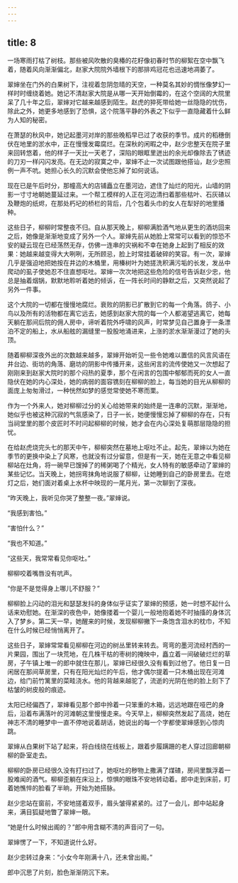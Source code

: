 ```yaml
---
---
---
```

title: 8
---



一场寒雨打枯了树枝。那些被风吹散的臭椿的花籽像初春时节的柳絮在空中飘飞着，随着风向渐渐偏北，赵家大院院外墙根下的那排鸡冠花也迅速地凋萎了。

翠婶坐在门外的白果树下，注视着忽阴忽晴的天空，一种莫名其妙的惆怅像梦幻一样时时缠绕着她。她记不清赵家大院是从哪一天开始倒霉的，在这个空阔的大院里呆了几十年之后，翠婶对它越来越感到陌生。赵虎的猝死带给她一丝隐隐的忧伤，除此之外，她更多地感到了恐惧，这个院落平静的外表之下似乎一直隐藏着什么鲜为人知的秘密。

在萧瑟的秋风中，她记起墨河对岸的那些晚稻早已过了收获的季节。成片的稻穗倒伏在地里的淤水中，正在慢慢发霉腐烂。在深秋的闲暇之中，赵少忠整天在院子里来回转悠着，他的样子一天比一天老了，深陷的眼眶里迸出的余光却像除去了锈迹的刀刃一样闪闪发亮。在无边的寂寞之中，翠婶不止一次试图跟他搭讪，赵少忠照例一声不吭。她担心长久的沉默会使他忘掉了如何说话。

现在已是午后时分，那幢高大的店铺矗立在墨河边，遮住了灿烂的阳光，山墙的阴影一寸寸地朝她蔓延过来。一个帮工模样的人正在河边清扫着那些枯叶、石灰碴以及鞭炮的纸烬，在那处朽圮的桥栏的背后，几个包着头巾的女人在犁好的地里播种。

这些日子，柳柳时常整夜不归。自从那天晚上，柳柳满脸酒气地从更生的酒坊回来之后，她像是渐渐地变成了另外一个人。翠婶先前从她脸上常常可以看到的惊恐不安的疑云现在已经荡然无存，仿佛一连串的灾祸和不幸在她身上起到了相反的效果：她越来越变得大大咧咧，无所顾忌，脸上时常挂着破碎的笑容。有一次，翠婶几乎是强迫地把她按在井边的木桶里，用榛树叶为她搓洗积满污垢的长发，发丛中爬动的虱子使她忍不住直想呕吐。翠婶一次次地把这些危险的信号告诉赵少忠，他总是抽着烟锅，默默地聆听着她的倾诉，在一阵长时间的静默之后，又突然说起了另外一件事。

这个大院的一切都在慢慢地腐烂。衰败的阴影已扩散到它的每一个角落。鸽子、小鸟以及所有的活物都在离它远去，她感到赵家大院的每一个人都渴望逃离它，她每天躺在那间后院的佣人房中，谛听着院外呼啸的风声，时常梦见自己置身于一条漂泊不定的船上，水从船舷的漏缝里一股股地涌进来，上涨的淤水渐渐漫过了她的头顶。

随着柳柳深夜外出的次数越来越多，翠婶开始听见一些令她难以置信的风言风语在井台边、街坊的角落、磨坊的阴影中传播开来，这些闲言的流传使她又一次想起了刚刚来到赵家大院时的那个闷热的夏季，那个在闲言的包围中郁郁而死的女人一直隐伏在她的内心深处，她的病弱的面容镌刻在柳柳的脸上，每当她的目光从柳柳的面庞上匆匆滑过，一种恍然如梦的感觉常使她不寒而栗。

作为一个外来人，她对柳柳过分的关心给她带来的始终是一连串的沉默，渐渐地，她似乎也被这种沉寂的气氛感染了，日子一长，她便慢慢忘掉了柳柳的存在，只有当祠堂里的那个皮匠时不时问起柳柳的时候，她才会在内心深处复萌那层隐隐的担忧。

在给赵虎烧完头七的那天中午，柳柳突然在墓地上呕吐不止。起先，翠婶以为她在季节的更换中染上了风寒，也就没有过分留意，但是有一天，她在无意之中看见柳柳站在灶角，将一碗早已馊掉了的稀粥喝了个精光，女人特有的敏感牵动了翠婶的某些记忆。当天晚上，她拐弯抹角地说服了柳柳，让她睡到自己的卧房里去。在熄灯之后，她们面对着桌上水杯中映现的一尾月光，第一次聊到了深夜。

“昨天晚上，我听见你哭了整整一夜。”翠婶说。

“我感到害怕。”

“害怕什么？”

“我也不知道。”

“这些天，我常常看见你呕吐。”

柳柳咬着嘴唇没有吭声。

“你是不是觉得身上哪儿不舒服？”

柳柳脸上闪动的泪光和瑟瑟发抖的身体似乎证实了翠婶的预感，她一时想不起什么话来劝慰她。在渐深的夜色中，她像搂着一个婴儿一般地抱着她不时抽搐的身体沉入了梦乡。第二天一早，她醒来的时候，发现柳柳撇下一条饱含泪水的枕巾，不知在什么时候已经悄悄离开了。

这些日子，翠婶常常看见柳柳在河边的树丛里转来转去。弯弯的墨河流经村西的一片果园，围出了一块荒地，在几株干枯的枣树的掩映中，矗立着一间破破烂烂的草房，子午镇上唯一的郎中就住在那儿，翠婶已经很久没有看到过他了。他日复一日闲居在那间草房里，只有在阳光灿烂的午后，他才偶尔提着一只木桶出现在河滩边，给门前竹篱里的菜畦浇水。他的背越来越驼了，流逝的光阴在他的脸上刻下了枯皱的树皮般的痕迹。

太阳已经偏西了，翠婶看见那个郎中拎着一只笨重的木箱，远远地跟在哑巴的身后，沿着布满落叶的河滩朝这里慢慢走来。今天早上，柳柳突然发起了高烧，她在神志不清的睡梦中一直不停地说着胡话，她说出的每一个字都使翠婶感到心惊肉跳。

翠婶从白果树下站了起来，将白线绕在线板上，跟着步履蹒跚的老人穿过回廊朝柳柳的卧室走去。

柳柳的卧房已经很久没有打扫过了，她呕吐的秽物上撒满了煤碴，房间里飘浮着一股难闻的酒气。柳柳歪躺在床沿上，惊惧的眼珠不安地转动着。郎中走到床前，盯着她憔悴的脸看了半晌，开始为她搭脉。

赵少忠站在窗前，不安地搓着双手，眉头皱得紧紧的。过了一会儿，郎中站起身来，满目狐疑地瞥了翠婶一眼。

“她是什么时候出阁的？”郎中用含糊不清的声音问了一句。

翠婶愣了一下，不知道说什么好。

赵少忠转过身来：“小女今年刚满十八，还未曾出阁。”

郎中沉思了片刻，脸色渐渐阴沉下来。